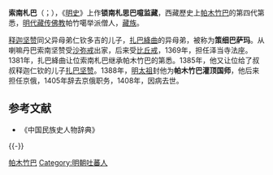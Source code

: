 '''索南札巴'''（{{bo|z=བསོད་ནམས་གྲགས་པ|w=bsod nams grags pa}}；{{bd|1359年||1408年||catIdx=S}}），《[[明史|明史]]》上作'''锁南札思巴噫监藏'''，西藏歷史上[[帕木竹巴|帕木竹巴]]的第四代第悉，[[明代|明代]][[藏传佛教|藏传佛教]]帕竹噶举派僧人，[[藏族|藏族]]。

[[释迦坚赞|释迦坚赞]]同父异母弟仁钦多吉的儿子，[[扎巴絳曲|扎巴絳曲]]的异母弟，被称为'''策细巴萨玛'''。从喇嘛丹巴索南坚赞受[[沙弥戒|沙弥戒]]出家，后来受[[比丘戒|比丘戒]]，1369年，担任泽当寺法座。1381年，扎巴絳曲让位索南札巴继承帕木竹巴的第悉。1385年，他又让位给了叔叔释迦仁钦的儿子[[扎巴坚赞_(帕竹)|扎巴坚赞]]。1388年，[[明太祖|明太祖]]封他为'''帕木竹巴灌顶国师'''，他后来担任京俄，1405年辞去京俄职务，1408年，因病去世。

== 参考文献 ==
* 《中国民族史人物辞典》

{{-}}
{{start box}}
{{s-before|[[扎巴絳曲|扎巴絳曲]]}}
{{s-title|[[帕竹王朝|帕竹王朝]]统治者|第四任<br />1381年─1385年}}
{{s-after|[[扎巴坚赞_(帕竹)|扎巴坚赞]]}}
{{end box}}

[[Category:西藏君主|帕木竹巴]]
[[Category:明朝吐蕃人|Category:明朝吐蕃人]]